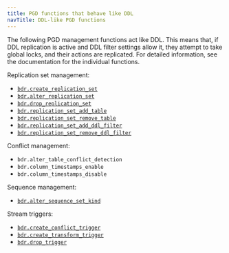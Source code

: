 ```yaml
---
title: PGD functions that behave like DDL
navTitle: DDL-like PGD functions
---
```


The following PGD management functions act like DDL. This means that, if DDL
replication is active and DDL filter settings allow it, they
attempt to take global locks, and their actions are replicated. For detailed
information, see the documentation for the individual functions.

Replication set management:

-   [`bdr.create_replication_set`](/pgd/latest/reference/repsets-management#bdrcreate_replication_set)
-   [`bdr.alter_replication_set`](/pgd/latest/reference/repsets-management#bdralter_replication_set)
-   [`bdr.drop_replication_set`](/pgd/latest/reference/repsets-management#bdrdrop_replication_set)
-   [`bdr.replication_set_add_table`](/pgd/latest/reference/repsets-membership#bdrreplication_set_add_table)
-   [`bdr.replication_set_remove_table`](/pgd/latest/reference/repsets-membership#bdrreplication_set_remove_table)
-   [`bdr.replication_set_add_ddl_filter`](/pgd/latest/reference/repsets-ddl-filtering#bdrreplication_set_add_ddl_filter)
-   [`bdr.replication_set_remove_ddl_filter`](/pgd/latest/reference/repsets-ddl-filtering#bdrreplication_set_remove_ddl_filter)

Conflict management:

-   `bdr.alter_table_conflict_detection`
-   `bdr.column_timestamps_enable`
-   `bdr.column_timestamps_disable`

Sequence management:

-   [`bdr.alter_sequence_set_kind`](/pgd/latest/reference/sequences#bdralter_sequence_set_kind)

Stream triggers:

-   [`bdr.create_conflict_trigger`](/pgd/latest/reference/streamtriggers/interfaces#bdrcreate_conflict_trigger)
-   [`bdr.create_transform_trigger`](/pgd/latest/reference/streamtriggers/interfaces#bdrcreate_transform_trigger)
-   [`bdr.drop_trigger`](/pgd/latest/reference/streamtriggers/interfaces#bdrdrop_trigger)
